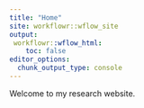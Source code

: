 ```yaml
---
title: "Home"
site: workflowr::wflow_site
output:
 workflowr::wflow_html:
    toc: false
editor_options:
  chunk_output_type: console
---
```


Welcome to my research website.
